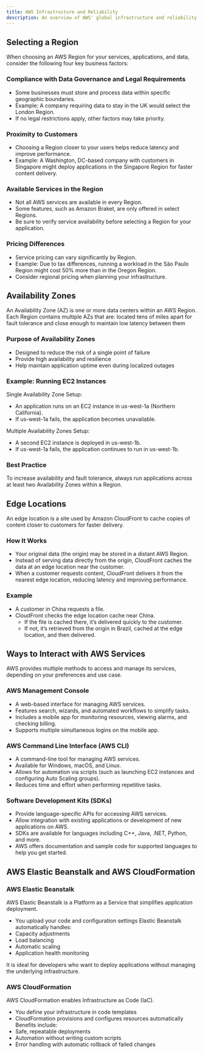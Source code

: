 ```yaml
---
title: AWS Infrastructure and Reliability
description: An overview of AWS' global infrastructure and reliability 
---
```


## Selecting a Region

When choosing an AWS Region for your services, applications, and data, consider the following four key business factors:

### Compliance with Data Governance and Legal Requirements
- Some businesses must store and process data within specific geographic boundaries.
- Example: A company requiring data to stay in the UK would select the London Region.
- If no legal restrictions apply, other factors may take priority.

### Proximity to Customers
- Choosing a Region closer to your users helps reduce latency and improve performance.
- Example: A Washington, DC-based company with customers in Singapore might deploy applications in the Singapore Region for faster content delivery.

### Available Services in the Region
- Not all AWS services are available in every Region.
- Some features, such as Amazon Braket, are only offered in select Regions.
- Be sure to verify service availability before selecting a Region for your application.

### Pricing Differences
- Service pricing can vary significantly by Region.
- Example: Due to tax differences, running a workload in the São Paulo Region might cost 50% more than in the Oregon Region.
- Consider regional pricing when planning your infrastructure.

## Availability Zones
An Availability Zone (AZ) is one or more data centers within an AWS Region. Each Region contains multiple AZs that are: located tens of miles apart for fault tolerance and close enough to maintain low latency between them

### Purpose of Availability Zones

- Designed to reduce the risk of a single point of failure
- Provide high availability and resilience
- Help maintain application uptime even during localized outages

### Example: Running EC2 Instances

Single Availability Zone Setup:

- An application runs on an EC2 instance in us-west-1a (Northern California).
- If us-west-1a fails, the application becomes unavailable.

Multiple Availability Zones Setup:

- A second EC2 instance is deployed in us-west-1b.
- If us-west-1a fails, the application continues to run in us-west-1b.

### Best Practice

To increase availability and fault tolerance, always run applications across at least two Availability Zones within a Region.


## Edge Locations

An edge location is a site used by Amazon CloudFront to cache copies of content closer to customers for faster delivery.

### How It Works

- Your original data (the origin) may be stored in a distant AWS Region.
- Instead of serving data directly from the origin, CloudFront caches the data at an edge location near the customer.
- When a customer requests content, CloudFront delivers it from the nearest edge location, reducing latency and improving performance.

### Example

- A customer in China requests a file.
- CloudFront checks the edge location cache near China.
  - If the file is cached there, it’s delivered quickly to the customer.
  - If not, it’s retrieved from the origin in Brazil, cached at the edge location, and then delivered.

## Ways to Interact with AWS Services

AWS provides multiple methods to access and manage its services, depending on your preferences and use case.

### AWS Management Console

- A web-based interface for managing AWS services.
- Features search, wizards, and automated workflows to simplify tasks.
- Includes a mobile app for monitoring resources, viewing alarms, and checking billing.
- Supports multiple simultaneous logins on the mobile app.

### AWS Command Line Interface (AWS CLI)

- A command-line tool for managing AWS services.
- Available for Windows, macOS, and Linux.
- Allows for automation via scripts (such as launching EC2 instances and configuring Auto Scaling groups).
- Reduces time and effort when performing repetitive tasks.

### Software Development Kits (SDKs)

- Provide language-specific APIs for accessing AWS services.
- Allow integration with existing applications or development of new applications on AWS.
- SDKs are available for languages including C++, Java, .NET, Python, and more.
- AWS offers documentation and sample code for supported languages to help you get started.

## AWS Elastic Beanstalk and AWS CloudFormation

### AWS Elastic Beanstalk

AWS Elastic Beanstalk is a Platform as a Service that simplifies application deployment.

- You upload your code and configuration settings
Elastic Beanstalk automatically handles:
- Capacity adjustments
- Load balancing
- Automatic scaling
- Application health monitoring

It is ideal for developers who want to deploy applications without managing the underlying infrastructure.

### AWS CloudFormation

AWS CloudFormation enables Infrastructure as Code (IaC).

- You define your infrastructure in code templates
- CloudFormation provisions and configures resources automatically
Benefits include:
- Safe, repeatable deployments
- Automation without writing custom scripts
- Error handling with automatic rollback of failed changes

